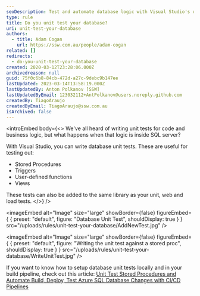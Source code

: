 ```yaml
---
seoDescription: Test and automate database logic with Visual Studio's unit tests for SQL Server, ensuring stored procedures, triggers, functions, and views are thoroughly tested.
type: rule
title: Do you unit test your database?
uri: unit-test-your-database
authors:
  - title: Adam Cogan
    url: https://ssw.com.au/people/adam-cogan
related: []
redirects:
  - do-you-unit-test-your-database
created: 2020-03-12T23:28:06.000Z
archivedreason: null
guid: 75f0c6b8-84cb-472d-a27c-9debc9b147ee
lastUpdated: 2023-03-14T13:58:19.000Z
lastUpdatedBy: Anton Polkanov [SSW]
lastUpdatedByEmail: 123032112+AntPolkanov@users.noreply.github.com
createdBy: TiagoAraujo
createdByEmail: TiagoAraujo@ssw.com.au
isArchived: false
---
```


<introEmbed
  body={<>
We've all heard of writing unit tests for code and business logic, but what happens when that logic is inside SQL server?

With Visual Studio, you can write database unit tests. These are useful for testing out:

- Stored Procedures
- Triggers
- User-defined functions
- Views

These tests can also be added to the same library as your unit, web and load tests.
  </>}
/>

<imageEmbed
  alt="Image"
  size="large"
  showBorder={false}
  figureEmbed={ {
    preset: "default",
    figure: "Database Unit Test",
    shouldDisplay: true
  } }
  src="/uploads/rules/unit-test-your-database/AddNewTest.jpg"
/>


<imageEmbed
  alt="Image"
  size="large"
  showBorder={false}
  figureEmbed={ {
    preset: "default",
    figure: "Writing the unit test against a stored proc",
    shouldDisplay: true
  } }
  src="/uploads/rules/unit-test-your-database/WriteUnitTest.jpg"
/>

If you want to know how to setup database unit tests locally and in your build pipeline, check out this article: [Unit Test Stored Procedures and Automate Build, Deploy, Test Azure SQL Database Changes with CI/CD Pipelines](https://cuteprogramming.wordpress.com/2022/04/29/unit-test-stored-procedures-and-automate-build-deploy-test-azure-sql-database-changes-with-ci-cd-pipelines/)

